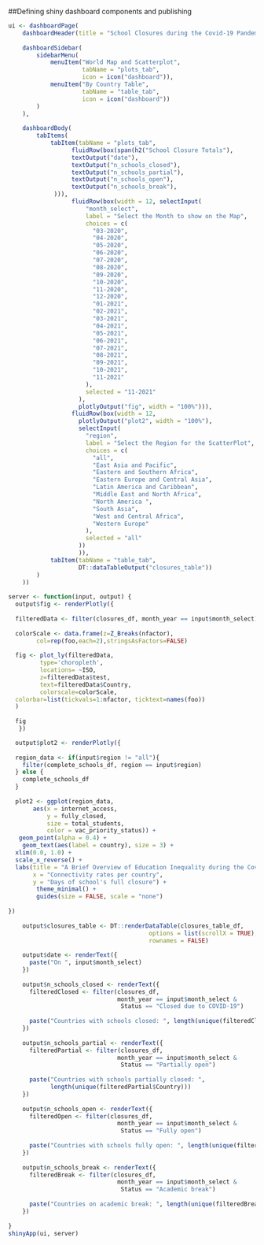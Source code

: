 
##Defining shiny dashboard components and publishing
```r
ui <- dashboardPage(
    dashboardHeader(title = "School Closures during the Covid-19 Pandemic"),
    
    dashboardSidebar(
        sidebarMenu(
            menuItem("World Map and Scatterplot",
                     tabName = "plots_tab",
                     icon = icon("dashboard")),
            menuItem("By Country Table",
                     tabName = "table_tab",
                     icon = icon("dashboard"))
        )
    ),
    
    dashboardBody(
        tabItems(
            tabItem(tabName = "plots_tab",
                  fluidRow(box(span(h2("School Closure Totals"),
                  textOutput("date"),
                  textOutput("n_schools_closed"),
                  textOutput("n_schools_partial"),
                  textOutput("n_schools_open"),
                  textOutput("n_schools_break"),
             ))),
                  fluidRow(box(width = 12, selectInput(
                      "month_select",
                      label = "Select the Month to show on the Map",
                      choices = c(
                        "03-2020",
                        "04-2020",
                        "05-2020",
                        "06-2020",
                        "07-2020",
                        "08-2020",
                        "09-2020",
                        "10-2020",
                        "11-2020",
                        "12-2020",
                        "01-2021",
                        "02-2021",
                        "03-2021",
                        "04-2021",
                        "05-2021",
                        "06-2021",
                        "07-2021",
                        "08-2021",
                        "09-2021",
                        "10-2021",
                        "11-2021"
                      ),
                      selected = "11-2021"
                    ),
                    plotlyOutput("fig", width = "100%"))),
                  fluidRow(box(width = 12,
                    plotlyOutput("plot2", width = "100%"),
                    selectInput(
                      "region",
                      label = "Select the Region for the ScatterPlot",
                      choices = c(
                        "all",
                        "East Asia and Pacific",
                        "Eastern and Southern Africa",
                        "Eastern Europe and Central Asia",
                        "Latin America and Caribbean",
                        "Middle East and North Africa",
                        "North America ",
                        "South Asia",
                        "West and Central Africa",
                        "Western Europe"
                      ),
                      selected = "all"
                    ))
                    )),
            tabItem(tabName = "table_tab",
                    DT::dataTableOutput("closures_table"))
        )
    ))
    
server <- function(input, output) {
  output$fig <- renderPlotly({
   
  filteredData <- filter(closures_df, month_year == input$month_select)
  
  colorScale <- data.frame(z=Z_Breaks(nfactor),
        col=rep(foo,each=2),stringsAsFactors=FALSE)
  
  fig <- plot_ly(filteredData, 
         type='choropleth', 
         locations= ~ISO, 
         z=filteredData$test, 
         text=filteredData$Country,
         colorscale=colorScale,
  colorbar=list(tickvals=1:nfactor, ticktext=names(foo))
  )
  
  fig
   })

  output$plot2 <- renderPlotly({
  
  region_data <- if(input$region != "all"){
    filter(complete_schools_df, region == input$region)
  } else {
    complete_schools_df
  }
    
  plot2 <- ggplot(region_data,
       aes(x = internet_access,
           y = fully_closed, 
           size = total_students,
           color = vac_priority_status)) +
   geom_point(alpha = 0.4) +
    geom_text(aes(label = country), size = 3) +
  xlim(0.0, 1.0) +
  scale_x_reverse() +
  labs(title = "A Brief Overview of Education Inequality during the Covid-19 Pandemic",
       x = "Connectivity rates per country",
       y = "Days of school's full closure") +
        theme_minimal() +
        guides(size = FALSE, scale = "none")
  
})
  
    output$closures_table <- DT::renderDataTable(closures_table_df,
                                        options = list(scrollX = TRUE),
                                        rownames = FALSE)
    
    output$date <- renderText({
      paste("On ", input$month_select)
    })
    
    output$n_schools_closed <- renderText({
      filteredClosed <- filter(closures_df, 
                               month_year == input$month_select & 
                                Status == "Closed due to COVID-19")
  
      paste("Countries with schools closed: ", length(unique(filteredClosed$Country)))
    })
      
    output$n_schools_partial <- renderText({
      filteredPartial <- filter(closures_df, 
                               month_year == input$month_select & 
                                Status == "Partially open")
      
      paste("Countries with schools partially closed: ",
            length(unique(filteredPartial$Country)))
    })
    
    output$n_schools_open <- renderText({
      filteredOpen <- filter(closures_df, 
                               month_year == input$month_select & 
                                Status == "Fully open")
      
      paste("Countries with schools fully open: ", length(unique(filteredOpen$Country)))
    })
    
    output$n_schools_break <- renderText({
      filteredBreak <- filter(closures_df, 
                               month_year == input$month_select & 
                                Status == "Academic break")
      
      paste("Countries on academic break: ", length(unique(filteredBreak$Country)))
    })
  
}
shinyApp(ui, server)
```

